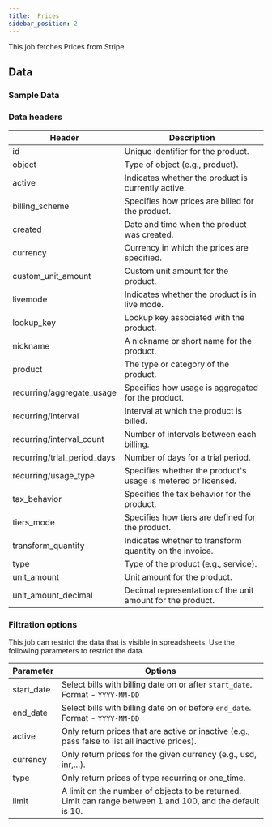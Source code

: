 ```yaml
---
title:  Prices
sidebar_position: 2
---
```


This job fetches Prices from Stripe. 

<AddJob
  template="gsheet_stripe_simple_get_prices" 
/>

## Data

### Sample Data

<Gsheet
  src="https://docs.google.com/spreadsheets/d/1yiCWVI4oGzIPUBR2Emm2YJGfpisbRnxShpuFw1MVqzE/edit#gid=1609640077"
/>


### Data headers 

| Header                          | Description                                                   |
|---------------------------------|---------------------------------------------------------------|
| id                              | Unique identifier for the product.                             |
| object                          | Type of object (e.g., product).                                |
| active                          | Indicates whether the product is currently active.            |
| billing_scheme                  | Specifies how prices are billed for the product.               |
| created                         | Date and time when the product was created.                   |
| currency                        | Currency in which the prices are specified.                   |
| custom_unit_amount              | Custom unit amount for the product.                            |
| livemode                        | Indicates whether the product is in live mode.                |
| lookup_key                      | Lookup key associated with the product.                        |
| nickname                        | A nickname or short name for the product.                     |
| product                         | The type or category of the product.                           |
| recurring/aggregate_usage       | Specifies how usage is aggregated for the product.             |
| recurring/interval              | Interval at which the product is billed.                       |
| recurring/interval_count        | Number of intervals between each billing.                     |
| recurring/trial_period_days      | Number of days for a trial period.                            |
| recurring/usage_type             | Specifies whether the product's usage is metered or licensed.|
| tax_behavior                    | Specifies the tax behavior for the product.                    |
| tiers_mode                      | Specifies how tiers are defined for the product.               |
| transform_quantity              | Indicates whether to transform quantity on the invoice.        |
| type                            | Type of the product (e.g., service).                           |
| unit_amount                     | Unit amount for the product.                                   |
| unit_amount_decimal             | Decimal representation of the unit amount for the product.    |



### Filtration options 

This job can restrict the data that is visible in spreadsheets. Use the following parameters to restrict the data.

| Parameter | Options |
|----|----|
| start_date  | Select bills with billing date on or after `start_date`. Format - `YYYY-MM-DD` |
| end_date    | Select bills with billing date on or before `end_date`. Format - `YYYY-MM-DD` |
| active      | Only return prices that are active or inactive (e.g., pass false to list all inactive prices).                        |
| currency    | Only return prices for the given currency (e.g., usd, inr,...).                                                         |
| type        | Only return prices of type recurring or one_time.                                                                     |
| limit       | A limit on the number of objects to be returned. Limit can range between 1 and 100, and the default is 10.            |
